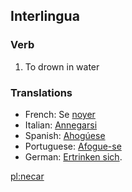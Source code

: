 ==Interlingua==
===Verb===
#To drown in water
===Translations===
*French: Se [[noyer]]
*Italian: [[Annegarsi]]
*Spanish: [[Ahogúese]]
*Portuguese: [[Afogue-se]]
*German: [[Ertrinken sich]].

[[pl:necar]]